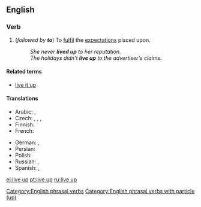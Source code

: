 ==English==

===Verb===
{{en-verb|head=[[live]] [[up]]|lives up|living up|lived up}}

# {{label|en|intransitive}} (''followed by '''to''''') To [[fulfil]] the [[expectation]]s placed upon.
#: ''She never '''lived up''' to her reputation.''
#: ''The holidays didn't '''live up''' to the advertiser's claims.''

====Related terms====
* [[live it up]]

====Translations====
{{trans-top|to fulfil the expectations placed upon}}
* Arabic: {{t|ar|ارتقى إلى}}, {{t|ar|كان في مستوى}}
* Czech: {{t+|cs|splnit}}, {{t|cs|naplnit}}, {{t|cs|dostát}}, {{t+|cs|odpovídat}}
* Finnish: {{t|fi|[[täyttää]] [[odotukset]]}}
* French: {{t+|fr|être à la hauteur}}
{{trans-mid}}
* German: {{t-check|de|[[gerecht]] [[werden]]}} <!-- was "[[gerecht]] [[werden]]" - assumed sum-of-parts; if an idiom, remove the wikilinks to the individual words. see [[User:Kephir/gadgets/xte#Translation_fixing]] -->, {{t+check|de|halten}}
* Persian: {{t|fa|برآورده کردن|sc=fa-Arab}}
* Polish: {{t|pl|spełnić oczekiwania}}
* Russian: {{t+|ru|опра́вдывать|impf}}, {{t+|ru|оправда́ть|pf}}
* Spanish: {{t|es|estar a la altura}}, {{t|es|dar la talla}}
{{trans-bottom}}

[[Category:English phrasal verbs]]
[[Category:English phrasal verbs with particle (up)]]

[[el:live up]]
[[pt:live up]]
[[ru:live up]]